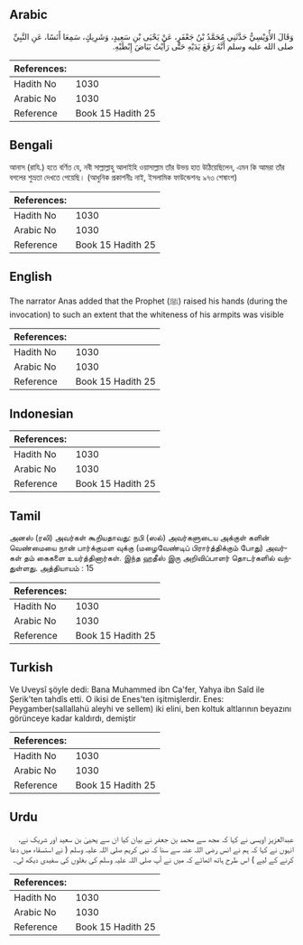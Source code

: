 ## Arabic


<div dir="rtl" lang="ar" style={{fontSize:'larger',backgroundColor:'#f8f9fa',padding:20}}>
وَقَالَ الأُوَيْسِيُّ حَدَّثَنِي مُحَمَّدُ بْنُ جَعْفَرٍ، عَنْ يَحْيَى بْنِ سَعِيدٍ، وَشَرِيكٍ، سَمِعَا أَنَسًا، عَنِ النَّبِيِّ صلى الله عليه وسلم أَنَّهُ رَفَعَ يَدَيْهِ حَتَّى رَأَيْتُ بَيَاضَ إِبْطَيْهِ‏.‏
</div>
<div style={{backgroundColor:'#f8f9fa',padding:20, marginBottom: 10}}><table> <thead> <tr> <th>References:</th> <th></th> </tr> </thead> <tbody><tr><td>Hadith No</td><td>1030</td></tr><tr><td>Arabic No</td><td>1030</td></tr><tr><td>Reference</td><td>Book 15 Hadith 25</td></tr></tbody></table></div>

## Bengali


<div dir="ltr" lang="bn" style={{fontSize:'larger',backgroundColor:'#f8f9fa',padding:20}}>
আনাস (রাযি.) হতে বর্ণিত যে, নবী সাল্লাল্লাহু আলাইহি ওয়াসাল্লাম তাঁর উভয় হাত উঠিয়েছিলেন, এমন কি আমরা তাঁর বগলের শুভ্রতা দেখতে পেয়েছি। (আধুনিক প্রকাশনীঃ নাই, ইসলামিক ফাউন্ডেশনঃ ৯৭৩ শেষাংশ)
</div>
<div style={{backgroundColor:'#f8f9fa',padding:20, marginBottom: 10}}><table> <thead> <tr> <th>References:</th> <th></th> </tr> </thead> <tbody><tr><td>Hadith No</td><td>1030</td></tr><tr><td>Arabic No</td><td>1030</td></tr><tr><td>Reference</td><td>Book 15 Hadith 25</td></tr></tbody></table></div>

## English


<div dir="ltr" lang="en" style={{fontSize:'larger',backgroundColor:'#f8f9fa',padding:20}}>
The narrator Anas added that the Prophet (ﷺ) raised his hands (during the invocation) to such an extent that the whiteness of his armpits was visible
</div>
<div style={{backgroundColor:'#f8f9fa',padding:20, marginBottom: 10}}><table> <thead> <tr> <th>References:</th> <th></th> </tr> </thead> <tbody><tr><td>Hadith No</td><td>1030</td></tr><tr><td>Arabic No</td><td>1030</td></tr><tr><td>Reference</td><td>Book 15 Hadith 25</td></tr></tbody></table></div>

## Indonesian


<div dir="ltr" lang="id" style={{fontSize:'larger',backgroundColor:'#f8f9fa',padding:20}}>

</div>
<div style={{backgroundColor:'#f8f9fa',padding:20, marginBottom: 10}}><table> <thead> <tr> <th>References:</th> <th></th> </tr> </thead> <tbody><tr><td>Hadith No</td><td>1030</td></tr><tr><td>Arabic No</td><td>1030</td></tr><tr><td>Reference</td><td>Book 15 Hadith 25</td></tr></tbody></table></div>

## Tamil


<div dir="ltr" lang="ta" style={{fontSize:'larger',backgroundColor:'#f8f9fa',padding:20}}>
அனஸ் (ரலி) அவர்கள் கூறியதாவது: நபி (ஸல்) அவர்களுடைய அக்குள் களின் வெண்மையை நான் பார்க்குமள வுக்கு (மழைவேண்டிப் பிரார்த்திக்கும் போது) அவர்கள் தம் கைகளை உயர்த்தினார்கள். இந்த ஹதீஸ் இரு அறிவிப்பாளர் தொடர்களில் வந்துள்ளது. அத்தியாயம் : 15
</div>
<div style={{backgroundColor:'#f8f9fa',padding:20, marginBottom: 10}}><table> <thead> <tr> <th>References:</th> <th></th> </tr> </thead> <tbody><tr><td>Hadith No</td><td>1030</td></tr><tr><td>Arabic No</td><td>1030</td></tr><tr><td>Reference</td><td>Book 15 Hadith 25</td></tr></tbody></table></div>

## Turkish


<div dir="ltr" lang="tr" style={{fontSize:'larger',backgroundColor:'#f8f9fa',padding:20}}>
Ve Uveysî şöyle dedi: Bana Muhammed ibn Ca'fer, Yahya ibn Saîd ile Şerik'ten tahdîs etti. O ikisi de Enes'ten işitmişlerdir. Enes: Peygamber(sallallahü aleyhi ve sellem) iki elini, ben koltuk altlarının beyazını görünceye kadar kaldırdı, demiştir
</div>
<div style={{backgroundColor:'#f8f9fa',padding:20, marginBottom: 10}}><table> <thead> <tr> <th>References:</th> <th></th> </tr> </thead> <tbody><tr><td>Hadith No</td><td>1030</td></tr><tr><td>Arabic No</td><td>1030</td></tr><tr><td>Reference</td><td>Book 15 Hadith 25</td></tr></tbody></table></div>

## Urdu


<div dir="rtl" lang="ur" style={{fontSize:'larger',backgroundColor:'#f8f9fa',padding:20}}>
عبدالعزیز اویسی نے کہا کہ مجھ سے محمد بن جعفر نے بیان کیا ان سے یحییٰ بن سعید اور شریک نے، انہوں نے کہا کہ ہم نے انس رضی اللہ عنہ سے سنا کہ نبی کریم صلی اللہ علیہ وسلم ( نے استسقاء میں دعا کرنے کے لیے ) اس طرح ہاتھ اٹھائے کہ میں نے آپ صلی اللہ علیہ وسلم کی بغلوں کی سفیدی دیکھ لی۔
</div>
<div style={{backgroundColor:'#f8f9fa',padding:20, marginBottom: 10}}><table> <thead> <tr> <th>References:</th> <th></th> </tr> </thead> <tbody><tr><td>Hadith No</td><td>1030</td></tr><tr><td>Arabic No</td><td>1030</td></tr><tr><td>Reference</td><td>Book 15 Hadith 25</td></tr></tbody></table></div>